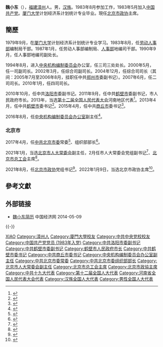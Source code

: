 '''魏小东'''（{{bd|1961年|5月||catIdx=Wei魏}}），[[福建|福建]][[漳州|漳州]]人。男，[[汉族|汉族]]。1983年8月参加工作，1983年5月加入[[中国共产党|中国共产党]]。[[厦门大学|厦门大学]]计划经济系计划统计专业毕业。現任[[中国人民政治协商会议北京市委员会|北京市政协]]主席。

==簡歷==
1979年9月，在[[厦门大学|厦门大学]]计划经济系计划统计专业学习。1983年8月，任[[中华人民共和国劳动人事部|劳动人事部]]编制局干部。1987年1月，任劳动人事部编制局、[[中华人民共和国人事部|人事部]]地编司干部。1990年9月，任人事部地编司副处长。

1994年8月，进入[[中央机构编制委员会|中央机构编制委员会]]办公室，任三司三处处长。2000年5月，任一司副司长。2002年3月，任综合司副司长。2004年12月，任综合司司长（其间：2005年7月至2006年8月，挂职任中共[[郑州市|郑州市]]委副书记）。2007年6月，任二司司长。2010年1月，任四司司长。

2010年10月，任中共[[洛阳市|洛阳市]]委副书记。2011年9月，任中共[[鹤壁市|鹤壁市]]委副书记，市人民政府市长。2013年，当选[[第十二届全国人民代表大会|第十二届全国人民代表大会]]河南地区代表<ref>{{cite news|title=全国人大代表信息-魏小东|url=http://210.82.31.1:8084/delegate/viewDelegate.action?dbid=121525|accessdate=2013-04-05|newspaper=全国人大网|archive-url=https://web.archive.org/web/20140714153226/http://www.npc.gov.cn/delegate/viewDelegate.action?dbid=121525|archive-date=2014-07-14|dead-url=yes}}</ref>。2013年4月，任中共[[鹤壁市|鹤壁市]]委书记<ref>{{cite web|title=魏小东接替丁巍任鹤壁市委书记 范修芳任副书记|url=http://district.ce.cn/newarea/sddy/201304/16/t20130416_24295452.shtml|accessdate=2014-06-08|date=2013-04-16|publisher=中国经济网}}</ref>。2015年4月，任中共[[商丘市|商丘市]]委书记<ref>{{cite web|title=陶明伦兼任河南省委统战部部长 魏小东接任商丘市委书记|url=http://district.ce.cn/newarea/sddy/201504/29/t20150429_5244938.shtml|accessdate=2015-04-29|publisher=中国经济网}}</ref>。

2016年8月，任[[中央机构编制委员会办公室|中央机构编制委员会办公室]]副主任<ref>{{cite web|title=中央编办领导层变动：魏小东任副主任，王峰不再担任副主任|url=https://www.thepaper.cn/newsDetail_forward_1525342|accessdate=2016-09-07|publisher=澎湃新闻}}</ref>。

=== 北京市 ===
2017年4月，任[[中国共产党北京市委员会|中共北京市委]]常委<ref>{{cite web|title=景俊海任北京市委副书记 杜飞进、魏小东、姜志刚职务调整(简历)|url=http://district.ce.cn/newarea/sddy/201704/28/t20170428_22423798.shtml|accessdate=|date=2017-04-28|publisher=中国经济网|language=}}</ref>、组织部部长<ref>{{cite web|title=魏小东接替姜志刚任北京市委组织部部长(简历)|url=http://district.ce.cn/newarea/sddy/201705/04/t20170504_22525424.shtml|accessdate=|date=2017-05-04|publisher=中国经济网|language=}}</ref>。

2021年1月，当选[[北京市人民代表大会常务委员会|北京市人大常委会]]副主任，2月任市人大常委会党组副书记<ref>{{Cite web|title=杜飞进、魏小东任北京市人大常委会党组副书记(简历)|url=http://district.ce.cn/newarea/sddy/202102/04/t20210204_36290777.shtml|accessdate=2021-02-05|date=2021-02-04|publisher=中国经济网}}</ref>、[[北京市总工会|北京市总工会]]主席<ref>{{Cite web|title=魏小东当选北京市总工会主席|url=http://district.ce.cn/newarea/sddy/202102/27/t20210227_36343406.shtml|accessdate=2021-03-02|date=2021-02-27|publisher=中国经济网}}</ref>。

2021年8月，任[[中国人民政治协商会议北京市委员会|北京市政协]]党组书记<ref>{{Cite web|title=魏小东任北京市政协党组书记 吉林不再担任(简历)|url=http://district.ce.cn/newarea/sddy/202108/09/t20210809_36790782.shtml|access-date=2021-08-09|date=2021-08-09|publisher=中国经济网}}</ref>。2022年1月9日，当选北京市政协主席<ref>{{Cite web|title=魏小东当选北京市政协主席 崔述强、张家明、杨斌、王红当选副主席|url=http://district.ce.cn/newarea/sddy/202201/09/t20220109_37240292.shtml|access-date=2022-01-09|publisher=中国经济网}}</ref>。

==參考文獻==
{{reflist|2}}

==外部链接==
*[http://district.ce.cn/newarea/sddy/201304/16/t20130416_24295452.shtml  魏小东简历] 中国经济网 2014-05-09

{{-}}
{{start box}}
{{s-ppo|cpc}}
{{s-before|[[姜志刚|姜志刚]]}}
{{s-title|[[中国共产党北京市委员会|中国共产党北京市委员会]]组织部部长|2017年4月－2021年8月}}
{{s-after|[[孙梅君|孙梅君]]}}
{{s-before|[[陶明伦|陶明伦]]}}
{{s-title|[[中国共产党商丘市委员会|中国共产党商丘市委员会]]书记|2015年5月－2016年8月}}
{{s-after|[[王战营|王战营]]}}
{{s-before|[[丁巍|丁巍]]}}
{{s-title|[[中国共产党鹤壁市委员会|中国共产党鹤壁市委员会]]书记|2013年4月－2015年5月}}
{{s-after|[[范修芳|范修芳]]}}
{{s-gov|prc}}
{{s-before|[[丁巍|丁巍]]}}
{{s-title|[[鹤壁市人民政府|鹤壁市人民政府]]市长|2011年9月－2013年4月}}
{{s-after|[[范修芳|范修芳]]}}
{{s-par|prc-lcppcc}}
{{s-before|[[吉林_(人物)|吉林]]}}
{{s-title|[[中国人民政治协商会议北京市委员会|中国人民政治协商会议北京市委员会]]主席|2022年1月－}}
{{s-inc}}
{{s-civ}}
{{s-before|[[刘伟_(1957年10月)|刘伟]]}}
{{s-title|[[北京市总工会|北京市总工会]]主席|2021年2月－}}
{{s-inc}}
{{end box}}
{{北京市领导人}}
{{中华人民共和国北京市正职领导人}}
{{DEFAULTSORT:WEI魏}}
[[Category:魏姓|XIAO]]
[[Category:漳州人|Category:漳州人]]
[[Category:廈門大學校友|Category:廈門大學校友]]
[[Category:中共中央党校校友|Category:中共中央党校校友]]
[[Category:中国共产党党员_(1983年入党)|Category:中国共产党党员 (1983年入党)]]
[[Category:中共洛阳市委副书记|Category:中共洛阳市委副书记]]
[[Category:中共鹤壁市委副书记|Category:中共鹤壁市委副书记]]
[[Category:鹤壁市人民政府市长|Category:鹤壁市人民政府市长]]
[[Category:中共鹤壁市委书记|Category:中共鹤壁市委书记]]
[[Category:中共商丘市委书记|Category:中共商丘市委书记]]
[[Category:中央机构编制委员会办公室副主任|Category:中央机构编制委员会办公室副主任]]
[[Category:中共北京市委常委|Category:中共北京市委常委]]
[[Category:中共北京市委组织部部长|Category:中共北京市委组织部部长]]
[[Category:北京市人大常委会副主任|Category:北京市人大常委会副主任]]
[[Category:北京市总工会主席|Category:北京市总工会主席]]
[[Category:北京市政協主席|Category:北京市政協主席]]
[[Category:中共十九大代表|Category:中共十九大代表]]
[[Category:第十二届全国人大代表|Category:第十二届全国人大代表]]
[[Category:河南省全国人民代表大会代表|Category:河南省全国人民代表大会代表]]
[[Category:汉族全国人大代表|Category:汉族全国人大代表]]
[[Category:男性全国人大代表|Category:男性全国人大代表]]